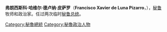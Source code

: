 {{unreferenced|time=2013-9-8}} 
{{Infobox President
|original_name ={{lang|es|Francisco Xavier de Luna Pizarro}}
|image         = [[File:LunaPizarro1.jpg|220px]]
|nationality   = [[秘鲁|秘鲁]]
|office         = 祕魯臨時總統
|term_start    = 1822年9月20日
|term_end      = 1822年9月22日
|office2        = 祕魯臨時總統
|term_start2   = 1833年12月20日 
|term_end2     = 1833年12月21日
|predecessor   = [[何塞·德·圣马丁|何塞·德·圣马丁]]
|predecessor2  = [[Agustín_Gamarra|Agustín Gamarra]]
|successor     = [[何塞·拉马尔|何塞·拉马尔]]
|successor2    = [[Luis_José_de_Orbegoso_y_Moncada|Luis José de Orbegoso y Moncada]]
|birth_date   = 1780年
|birth_place  = [[秘鲁|秘鲁]][[阿雷基帕|阿雷基帕]]（Arequipa）
|death_date   = 1855年
|death_place  = [[秘鲁|秘鲁]][[利马|利马]]
|party        = 
}}
'''弗朗西斯科·哈维尔·德卢纳·皮萨罗'''（'''Francisco Xavier de Luna Pizarro'''，{{bd|1780年||1855年}}），[[秘鲁|秘鲁]]牧师和政治家。任过两次临时[[秘鲁总统|秘鲁总统]]。

{{Authority control}}
{{America-poli-bio-stub}}

{{秘鲁总统}}
[[Category:秘魯總統|Category:秘魯總統]]
[[Category:秘魯政治人物|Category:秘魯政治人物]]